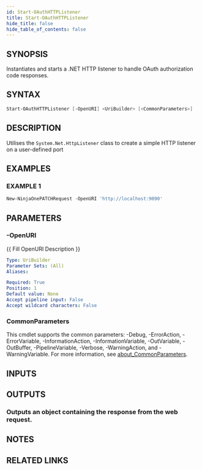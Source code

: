 ```yaml
---
id: Start-OAuthHTTPListener
title: Start-OAuthHTTPListener
hide_title: false
hide_table_of_contents: false
---
```


## SYNOPSIS

Instantiates and starts a .NET HTTP listener to handle OAuth authorization code responses.

## SYNTAX

```powershell
Start-OAuthHTTPListener [-OpenURI] <UriBuilder> [<CommonParameters>]
```

## DESCRIPTION

Utilises the `System.Net.HttpListener` class to create a simple HTTP listener on a user-defined port

## EXAMPLES

### EXAMPLE 1

```powershell
New-NinjaOnePATCHRequest -OpenURI 'http://localhost:9090'
```

## PARAMETERS

### -OpenURI

{{ Fill OpenURI Description }}

```yaml
Type: UriBuilder
Parameter Sets: (All)
Aliases:

Required: True
Position: 1
Default value: None
Accept pipeline input: False
Accept wildcard characters: False
```

### CommonParameters

This cmdlet supports the common parameters: -Debug, -ErrorAction, -ErrorVariable, -InformationAction, -InformationVariable, -OutVariable, -OutBuffer, -PipelineVariable, -Verbose, -WarningAction, and -WarningVariable. For more information, see [about_CommonParameters](http://go.microsoft.com/fwlink/?LinkID=113216).

## INPUTS

## OUTPUTS

### Outputs an object containing the response from the web request.

## NOTES

## RELATED LINKS
